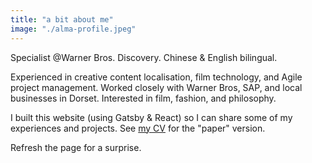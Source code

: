```yaml
---
title: "a bit about me"
image: "./alma-profile.jpeg"
---
```


Specialist @Warner Bros. Discovery. Chinese & English bilingual.

Experienced in creative content localisation, film technology, and Agile project management. Worked closely with Warner Bros, SAP, and local businesses in Dorset. Interested in film, fashion, and philosophy.

I built this website (using Gatsby & React) so I can share some of my experiences and projects. See <a href="https://indd.adobe.com/view/9155e6cd-9883-40c9-a49e-7cea0f4aedcf" target="_blank" rel="nofollow noopener noreferrer" aria-label="External Link"><Underlining color={Theme.colors.tertiary} hoverColor={Theme.colors.secondary}>my CV</Underlining></a> for the "paper" version.

Refresh the page for a surprise.